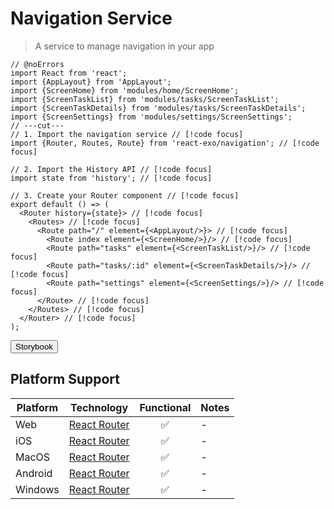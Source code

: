 
# Navigation Service

> A service to manage navigation in your app

```tsx twoslash
// @noErrors
import React from 'react';
import {AppLayout} from 'AppLayout';
import {ScreenHome} from 'modules/home/ScreenHome';
import {ScreenTaskList} from 'modules/tasks/ScreenTaskList';
import {ScreenTaskDetails} from 'modules/tasks/ScreenTaskDetails';
import {ScreenSettings} from 'modules/settings/ScreenSettings';
// ---cut---
// 1. Import the navigation service // [!code focus]
import {Router, Routes, Route} from 'react-exo/navigation'; // [!code focus]

// 2. Import the History API // [!code focus]
import state from 'history'; // [!code focus]

// 3. Create your Router component // [!code focus]
export default () => (
  <Router history={state}> // [!code focus]
    <Routes> // [!code focus]
      <Route path="/" element={<AppLayout/>}> // [!code focus]
        <Route index element={<ScreenHome/>}/> // [!code focus]
        <Route path="tasks" element={<ScreenTaskList/>}/> // [!code focus]
        <Route path="tasks/:id" element={<ScreenTaskDetails/>}/> // [!code focus]
        <Route path="settings" element={<ScreenSettings/>}/> // [!code focus]
      </Route> // [!code focus]
    </Routes> // [!code focus]
  </Router> // [!code focus]
);
```

<Button href="https://exo.fig.run/?path=/docs/service-navigation">Storybook</Button>

## Platform Support

| Platform | Technology | Functional | Notes |
| -------- | ---------- | :--------: | ----- |
| Web | [React Router](https://reactrouter.com) | ✅ | - |
| iOS | [React Router](https://reactrouter.com) | ✅ | - |
| MacOS | [React Router](https://reactrouter.com) | ✅ | - |
| Android | [React Router](https://reactrouter.com) | ✅ | - |
| Windows | [React Router](https://reactrouter.com) | ✅ | - |
